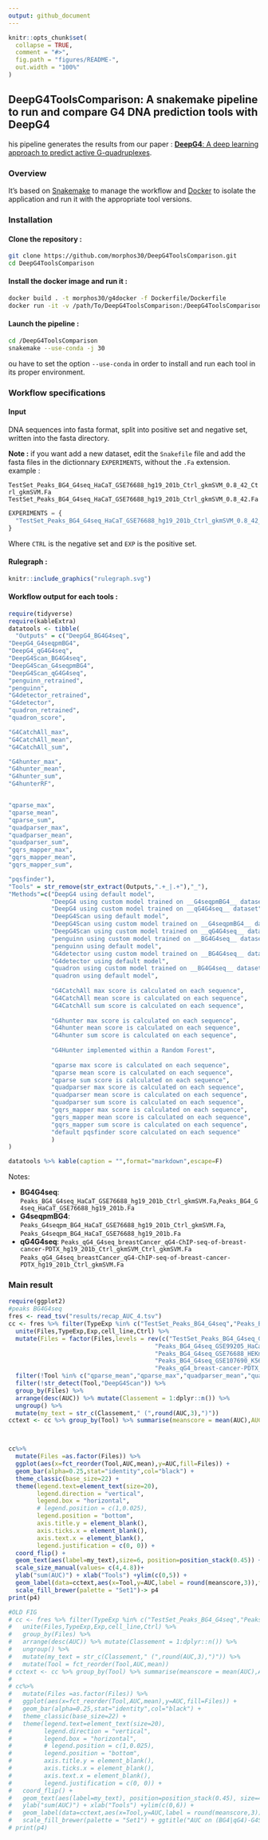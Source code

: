 ```yaml
---
output: github_document
---
```


<!-- README.md is generated from README.Rmd. Please edit that file -->

```r
knitr::opts_chunk$set(
  collapse = TRUE,
  comment = "#>",
  fig.path = "figures/README-",
  out.width = "100%"
)
```

## DeepG4ToolsComparison: A snakemake pipeline to run and compare G4 DNA prediction tools with DeepG4

his pipeline generates the results from our paper : [__DeepG4__: A deep learning approach to predict active G-quadruplexes](https://www.biorxiv.org/content/early/2020/07/23/2020.07.22.215699).

### Overview


It's based on [Snakemake](https://snakemake.readthedocs.io/en/stable/) to manage the workflow and [Docker](https://www.docker.com/) to isolate the application and run it with the appropriate tool versions.


### Installation

#### Clone the repository :

```bash
git clone https://github.com/morphos30/DeepG4ToolsComparison.git
cd DeepG4ToolsComparison
```
#### Install the docker image and run it :

```bash
docker build . -t morphos30/g4docker -f Dockerfile/Dockerfile
docker run -it -v /path/To/DeepG4ToolsComparison:/DeepG4ToolsComparison morphos30/g4docker /bin/bash
```

#### Launch the pipeline :

```bash
cd /DeepG4ToolsComparison
snakemake --use-conda -j 30
```

ou have to set the option `--use-conda` in order to install and run each tool in its proper environment.

### Workflow specifications

#### Input

DNA sequences into fasta format, split into positive set and negative set, written into the fasta directory.

__Note :__ if you want add a new dataset, edit the `Snakefile` file and add the fasta files in the dictionnary `EXPERIMENTS`, without the `.Fa` extension. example :

`TestSet_Peaks_BG4_G4seq_HaCaT_GSE76688_hg19_201b_Ctrl_gkmSVM_0.8_42_Ctrl_gkmSVM.Fa`
`TestSet_Peaks_BG4_G4seq_HaCaT_GSE76688_hg19_201b_Ctrl_gkmSVM_0.8_42.Fa`

```python
EXPERIMENTS = {
  "TestSet_Peaks_BG4_G4seq_HaCaT_GSE76688_hg19_201b_Ctrl_gkmSVM_0.8_42_Ctrl_gkmSVM":{"CTRL":"TestSet_Peaks_BG4_G4seq_HaCaT_GSE76688_hg19_201b_Ctrl_gkmSVM_0.8_42_Ctrl_gkmSVM","EXP":"TestSet_Peaks_BG4_G4seq_HaCaT_GSE76688_hg19_201b_Ctrl_gkmSVM_0.8_42"}
}
```

Where `CTRL` is the negative set and `EXP` is the positive set.

#### Rulegraph :

```r
knitr::include_graphics("rulegraph.svg")
```

#### Workflow output for each tools :

```r
require(tidyverse)
require(kableExtra)
datatools <- tibble(
  "Outputs" = c("DeepG4_BG4G4seq",
"DeepG4_G4seqpmBG4",
"DeepG4_qG4G4seq",
"DeepG4Scan_BG4G4seq",
"DeepG4Scan_G4seqpmBG4",
"DeepG4Scan_qG4G4seq",
"penguinn_retrained",
"penguinn",
"G4detector_retrained",
"G4detector",
"quadron_retrained",
"quadron_score",

"G4CatchAll_max",
"G4CatchAll_mean",
"G4CatchAll_sum",

"G4hunter_max",
"G4hunter_mean",
"G4hunter_sum",
"G4hunterRF",


"qparse_max",
"qparse_mean",
"qparse_sum",
"quadparser_max",
"quadparser_mean",
"quadparser_sum",
"gqrs_mapper_max",
"gqrs_mapper_mean",
"gqrs_mapper_sum",

"pqsfinder"),
"Tools" = str_remove(str_extract(Outputs,".+_|.+"),"_"),
"Methods"=c("DeepG4 using default model",
            "DeepG4 using custom model trained on __G4seqpmBG4__ dataset",
            "DeepG4 using custom model trained on __qG4G4seq__ dataset",
            "DeepG4Scan using default model",
            "DeepG4Scan using custom model trained on __G4seqpmBG4__ dataset",
            "DeepG4Scan using custom model trained on __qG4G4seq__ dataset",
            "penguinn using custom model trained on __BG4G4seq__ dataset",
            "penguinn using default model",
            "G4detector using custom model trained on __BG4G4seq__ dataset",
            "G4detector using default model",
            "quadron using custom model trained on __BG4G4seq__ dataset",
            "quadron using default model",
            
            "G4CatchAll max score is calculated on each sequence",
            "G4CatchAll mean score is calculated on each sequence",
            "G4CatchAll sum score is calculated on each sequence",
            
            "G4hunter max score is calculated on each sequence",
            "G4hunter mean score is calculated on each sequence",
            "G4hunter sum score is calculated on each sequence",
            
            "G4Hunter implemented within a Random Forest",
            
            "qparse max score is calculated on each sequence",
            "qparse mean score is calculated on each sequence",
            "qparse sum score is calculated on each sequence",
            "quadparser max score is calculated on each sequence",
            "quadparser mean score is calculated on each sequence",
            "quadparser sum score is calculated on each sequence",
            "gqrs_mapper max score is calculated on each sequence",
            "gqrs_mapper mean score is calculated on each sequence",
            "gqrs_mapper sum score is calculated on each sequence",
            "default pqsfinder score calculated on each sequence"
            )
)

```

```r
datatools %>% kable(caption = "",format="markdown",escape=F) 
```

Notes: 

* __BG4G4seq__: `Peaks_BG4_G4seq_HaCaT_GSE76688_hg19_201b_Ctrl_gkmSVM.Fa`,`Peaks_BG4_G4seq_HaCaT_GSE76688_hg19_201b.Fa`
* __G4seqpmBG4__: `Peaks_G4seqpm_BG4_HaCaT_GSE76688_hg19_201b_Ctrl_gkmSVM.Fa`, `Peaks_G4seqpm_BG4_HaCaT_GSE76688_hg19_201b.Fa`
* __qG4G4seq__: `Peaks_qG4_G4seq_breastCancer_qG4-ChIP-seq-of-breast-cancer-PDTX_hg19_201b_Ctrl_gkmSVM_Ctrl_gkmSVM.Fa`  `Peaks_qG4_G4seq_breastCancer_qG4-ChIP-seq-of-breast-cancer-PDTX_hg19_201b_Ctrl_gkmSVM.Fa`


### Main result

```r
require(ggplot2)
#peaks BG4G4seq
fres <- read_tsv("results/recap_AUC_4.tsv")
cc <- fres %>% filter(TypeExp %in% c("TestSet_Peaks_BG4_G4seq","Peaks_BG4_G4seq","Peaks_qG4")) %>% 
  unite(Files,TypeExp,Exp,cell_line,Ctrl) %>%
  mutate(Files = factor(Files,levels = rev(c("TestSet_Peaks_BG4_G4seq_GSE76688_HaCaT_Ctrl_gkmSVM",
                                         "Peaks_BG4_G4seq_GSE99205_HaCaT_Ctrl_gkmSVM",
                                         "Peaks_BG4_G4seq_GSE76688_HEKnp_Ctrl_gkmSVM",
                                         "Peaks_BG4_G4seq_GSE107690_K562_Ctrl_gkmSVM",
                                         "Peaks_qG4_breast-cancer-PDTX_qG4_Ctrl_gkmSVM")))) %>% 
  filter(!Tool %in% c("qparse_mean","qparse_max","quadparser_mean","quadparser_sum","DeepG4_G4seqpmBG4","DeepG4_qG4G4seq","G4hunter_max","G4hunter_mean","G4CatchAll_max","G4CatchAll_mean","gqrs_mapper_max","gqrs_mapper_sum")) %>%
  filter(!str_detect(Tool,"DeepG4Scan")) %>%
  group_by(Files) %>% 
  arrange(desc(AUC)) %>% mutate(Classement = 1:dplyr::n()) %>% 
  ungroup() %>% 
  mutate(my_text = str_c(Classement," (",round(AUC,3),")"))
cctext <- cc %>% group_by(Tool) %>% summarise(meanscore = mean(AUC),AUC = sum(AUC))



cc%>% 
  mutate(Files =as.factor(Files)) %>% 
  ggplot(aes(x=fct_reorder(Tool,AUC,mean),y=AUC,fill=Files)) +
  geom_bar(alpha=0.25,stat="identity",col="black") +
  theme_classic(base_size=22) +
  theme(legend.text=element_text(size=20),
        legend.direction = "vertical",
        legend.box = "horizontal",
        # legend.position = c(1,0.025),
        legend.position = "bottom",
        axis.title.y = element_blank(),
        axis.ticks.x = element_blank(),
        axis.text.x = element_blank(),
        legend.justification = c(0, 0)) +
  coord_flip() +
  geom_text(aes(label=my_text),size=6, position=position_stack(0.45)) +
  scale_size_manual(values= c(4,4.8))+
  ylab("sum(AUC)") + xlab("Tools") +ylim(c(0,5)) +
  geom_label(data=cctext,aes(x=Tool,y=AUC,label = round(meanscore,3)),fill="white",position = position_dodge(width = 1),hjust = -0.1,size=5) +
  scale_fill_brewer(palette = "Set1")-> p4
print(p4)

#OLD FIG
# cc <- fres %>% filter(TypeExp %in% c("TestSet_Peaks_BG4_G4seq","Peaks_BG4_G4seq","TestSet_Peaks_qG4","TestSet_Peaks_G4seqpm_BG4")) %>% 
#   unite(Files,TypeExp,Exp,cell_line,Ctrl) %>%
#   group_by(Files) %>% 
#   arrange(desc(AUC)) %>% mutate(Classement = 1:dplyr::n()) %>% 
#   ungroup() %>% 
#   mutate(my_text = str_c(Classement," (",round(AUC,3),")")) %>% 
#   mutate(Tool = fct_reorder(Tool,AUC,mean))
# cctext <- cc %>% group_by(Tool) %>% summarise(meanscore = mean(AUC),AUC = sum(AUC))
# 
# cc%>% 
#   mutate(Files =as.factor(Files)) %>% 
#   ggplot(aes(x=fct_reorder(Tool,AUC,mean),y=AUC,fill=Files)) +
#   geom_bar(alpha=0.25,stat="identity",col="black") +
#   theme_classic(base_size=22) +
#   theme(legend.text=element_text(size=20),
#         legend.direction = "vertical",
#         legend.box = "horizontal",
#         # legend.position = c(1,0.025),
#         legend.position = "bottom",
#         axis.title.y = element_blank(),
#         axis.ticks.x = element_blank(),
#         axis.text.x = element_blank(),
#         legend.justification = c(0, 0)) +
#   coord_flip() +
#   geom_text(aes(label=my_text), position=position_stack(0.45), size=4) +
#   ylab("sum(AUC)") + xlab("Tools") +ylim(c(0,6)) +
#   geom_label(data=cctext,aes(x=Tool,y=AUC,label = round(meanscore,3)),fill="white",position = position_dodge(width = 1),hjust = -0.1,size=5) +
#   scale_fill_brewer(palette = "Set1") + ggtitle("AUC on (BG4|qG4)-G4Seq datasets")-> p4
# print(p4)

```
